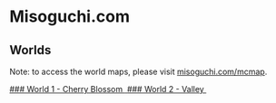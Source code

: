 
# Misoguchi.com

## Worlds

Note: to access the world maps, please visit <a href="https://www.misoguchi.com/mcmap/#" target="_blank" rel="noreferrer">misoguchi.com/mcmap</a>.


<div className="halfgrid">
	<a href="/server/cherry" className="halfgriditem emphasis4 dark card">
		### World 1 - Cherry Blossom
		<img className="articleImage" src={getImageUrl("minecraftserver/cherry/annmap.png")} alt="" ></img>
	</a>
	<a href="/server/valley" className="halfgriditem emphasis4 dark card">
		### World 2 - Valley
		<img className="articleImage" src={getImageUrl("minecraftserver/valley/valleymap.png")} alt="" ></img>
	</a>
</div>
